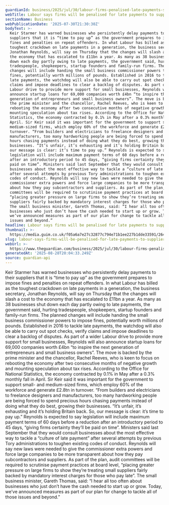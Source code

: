 ```yaml
---
guardianId: business/2025/jul/30/labour-firms-penalised-late-payments-suppliers
webTitle: Labour says firms will be penalised for late payments to suppliers
sectionName: Business
webPublicationDate: '2025-07-30T21:30:30Z'
bodyText: >-
  Keir Starmer has warned businesses who persistently delay payments to their
  suppliers that it is “time to pay up” as the government prepares to impose
  fines and penalties on repeat offenders. In what Labour has billed as the
  toughest crackdown on late payments in a generation, the business secretary,
  Jonathan Reynolds, will say on Thursday that the changes will slash a cost to
  the economy that has escalated to £11bn a year. As many as 38 businesses shut
  down each day partly owing to late payments, the government said, hurting
  tradespeople, shopkeepers, startup founders and family-run firms. The planned
  changes will include handing the small business commissioner powers to impose
  fines, potentially worth millions of pounds. Established in 2016 to tackle
  late payments, the watchdog will also be able to carry out spot checks, verify
  claims and impose deadlines to clear a backlog of disputes. As part of a wider
  Labour drive to provide more support for small businesses, Reynolds will also
  announce startup loans for 69,000 companies worth £4bn “to inspire the next
  generation of entrepreneurs and small business owners”. The move is backed by
  the prime minister and the chancellor, Rachel Reeves, who is keen to focus on
  rebooting the economy after two consecutive months of negative growth and
  mounting speculation about tax rises. According to the Office for National
  Statistics, the economy contracted by 0.1% in May after a 0.3% monthly fall in
  April. Sir Keir said it was important for the government to support small- and
  medium-sized firms, which employ 60% of the workforce and generate £2.8tn in
  turnover. “From builders and electricians to freelance designers and
  manufacturers, too many hardworking people are being forced to spend precious
  hours chasing payments instead of doing what they do best, growing their
  businesses. “It’s unfair, it’s exhausting and it’s holding Britain back. So,
  our message is clear: it’s time to pay up.” Reynolds is expected to say
  legislation will include maximum payment terms of 60 days before a reduction
  after an introductory period to 45 days, “giving firms certainty they’ll be
  paid on time”. Ministers said last September that they would consult
  businesses about the most effective way to tackle a “culture of late payment”
  after several attempts by previous Tory administrations to toughen existing
  codes of conduct. Reynolds will say new laws were needed to give the
  commissioner extra powers and force large companies to be more transparent
  about how they pay subcontractors and suppliers. As part of the plan, audit
  committees will be required to scrutinise payment practices at board level,
  “placing greater pressure on large firms to show they’re treating small
  suppliers fairly backed by mandatory interest charges for those who pay late”.
  The small business minister, Gareth Thomas, said: “I hear all too often about
  businesses who just don’t have the cash needed to start up or grow. Today,
  we’ve announced measures as part of our plan for change to tackle all of those
  issues and beyond.”
headline: Labour says firms will be penalised for late payments to suppliers
thumbnail: >-
  https://media.guim.co.uk/f05a6a7e27c32877c794e71b1ee227b1dde33591/264_0_2628_2103/500.jpg
slug: labour-says-firms-will-be-penalised-for-late-payments-to-suppliers
webUrl: >-
  https://www.theguardian.com/business/2025/jul/30/labour-firms-penalised-late-payments-suppliers
generatedAt: '2025-08-28T20:04:33.249Z'
source: guardian-api
---
```

Keir Starmer has warned businesses who persistently delay payments to their suppliers that it is “time to pay up” as the government prepares to impose fines and penalties on repeat offenders. In what Labour has billed as the toughest crackdown on late payments in a generation, the business secretary, Jonathan Reynolds, will say on Thursday that the changes will slash a cost to the economy that has escalated to £11bn a year. As many as 38 businesses shut down each day partly owing to late payments, the government said, hurting tradespeople, shopkeepers, startup founders and family-run firms. The planned changes will include handing the small business commissioner powers to impose fines, potentially worth millions of pounds. Established in 2016 to tackle late payments, the watchdog will also be able to carry out spot checks, verify claims and impose deadlines to clear a backlog of disputes. As part of a wider Labour drive to provide more support for small businesses, Reynolds will also announce startup loans for 69,000 companies worth £4bn “to inspire the next generation of entrepreneurs and small business owners”. The move is backed by the prime minister and the chancellor, Rachel Reeves, who is keen to focus on rebooting the economy after two consecutive months of negative growth and mounting speculation about tax rises. According to the Office for National Statistics, the economy contracted by 0.1% in May after a 0.3% monthly fall in April. Sir Keir said it was important for the government to support small- and medium-sized firms, which employ 60% of the workforce and generate £2.8tn in turnover. “From builders and electricians to freelance designers and manufacturers, too many hardworking people are being forced to spend precious hours chasing payments instead of doing what they do best, growing their businesses. “It’s unfair, it’s exhausting and it’s holding Britain back. So, our message is clear: it’s time to pay up.” Reynolds is expected to say legislation will include maximum payment terms of 60 days before a reduction after an introductory period to 45 days, “giving firms certainty they’ll be paid on time”. Ministers said last September that they would consult businesses about the most effective way to tackle a “culture of late payment” after several attempts by previous Tory administrations to toughen existing codes of conduct. Reynolds will say new laws were needed to give the commissioner extra powers and force large companies to be more transparent about how they pay subcontractors and suppliers. As part of the plan, audit committees will be required to scrutinise payment practices at board level, “placing greater pressure on large firms to show they’re treating small suppliers fairly backed by mandatory interest charges for those who pay late”. The small business minister, Gareth Thomas, said: “I hear all too often about businesses who just don’t have the cash needed to start up or grow. Today, we’ve announced measures as part of our plan for change to tackle all of those issues and beyond.”
